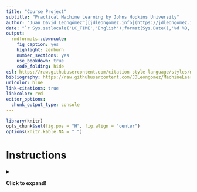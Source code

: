 ---
title: "Course Project"
subtitle: "Practical Machine Learning by Johns Hopkins University"
author: "Juan David Leongómez^[[jdleongomez.info](https://jdleongomez.info)]"
date: "`r Sys.setlocale('LC_TIME','English');format(Sys.Date(),'%d %B, %Y')`"
output: 
  rmdformats::downcute:
    fig_caption: yes
    highlight: zenburn
    number_sections: yes
    use_bookdown: true
    code_folding: hide
csl: https://raw.githubusercontent.com/citation-style-language/styles/master/apa.csl
bibliography: https://raw.githubusercontent.com/JDLeongomez/MachineLearningProject/master/refs.bib
urlcolor: blue
link-citations: true
linkcolor: red
editor_options: 
  chunk_output_type: console
---

```{r setup, include=FALSE}
library(knitr)
opts_chunk$set(fig.pos = "H", fig.align = "center")
options(knitr.kable.NA = " ")
```

# Instructions {.unnumbered}

<details>

<summary>

**Click to expand!**

</summary>

> ## **Background**
>
> Using devices such as *Jawbone Up*, *Nike FuelBand*, and *Fitbit* it is now possible to collect a large amount of data about personal activity relatively inexpensively. These type of devices are part of the quantified self movement -- a group of enthusiasts who take measurements about themselves regularly to improve their health, to find patterns in their behavior, or because they are tech geeks. One thing that people regularly do is quantify how *much* of a particular activity they do, but they rarely quantify *how well they do it*. In this project, your goal will be to use data from accelerometers on the belt, forearm, arm, and dumbell of 6 participants. They were asked to perform barbell lifts correctly and incorrectly in 5 different ways. More information is available from the website here: <http://groupware.les.inf.puc-rio.br/har> (see the section on the Weight Lifting Exercise Dataset).
>
> ### **Weight Lifting Exercises Dataset**
>
> <details>
>
> <summary>
>
> **Click to expand!**
>
> </summary>
>
> > ![On-body sensing schema](http://groupware.les.inf.puc-rio.br/static/WLE/on-body-sensing-schema.png)\
> > \
> > This human activity recognition research has traditionally focused on discriminating between different activities, i.e. to predict "which" activity was performed at a specific point in time (like with the Daily Living Activities dataset above). The approach we propose for the Weight Lifting Exercises dataset is to investigate "how (well)" an activity was performed by the wearer. The "how (well)" investigation has only received little attention so far, even though it potentially provides useful information for a large variety of applications,such as sports training.
> >
> > In this work ([see the paper](http://groupware.les.inf.puc-rio.br/work.jsf?p1=11201)) we first define quality of execution and investigate three aspects that pertain to qualitative activity recognition: the problem of specifying correct execution, the automatic and robust detection of execution mistakes, and how to provide feedback on the quality of execution to the user. We tried out an on-body sensing approach ([dataset here](http://groupware.les.inf.puc-rio.br/static/WLE/WearableComputing_weight_lifting_exercises_biceps_curl_variations.csv)), but also an "ambient sensing approach" (by using Microsoft Kinect - dataset still unavailable)
> >
> > Six young health participants were asked to perform one set of 10 repetitions of the Unilateral Dumbbell Biceps Curl in five different fashions: exactly according to the specification (Class A), throwing the elbows to the front (Class B), lifting the dumbbell only halfway (Class C), lowering the dumbbell only halfway (Class D) and throwing the hips to the front (Class E).
> >
> > Class A corresponds to the specified execution of the exercise, while the other 4 classes correspond to common mistakes. Participants were supervised by an experienced weight lifter to make sure the execution complied to the manner they were supposed to simulate. The exercises were performed by six male participants aged between 20-28 years, with little weight lifting experience. We made sure that all participants could easily simulate the mistakes in a safe and controlled manner by using a relatively light dumbbell (1.25kg).
> >
> > Read more: <http://groupware.les.inf.puc-rio.br/har#ixzz6rxTpAQm8>
>
> </details>
>
> ## **Data**
>
> The training data for this project are available here:
>
> [[https://d396qusza40orc.cloudfront.net/predmachlearn/pml-training.csv]{.ul}](https://d396qusza40orc.cloudfront.net/predmachlearn/pml-training.csv)
>
> The test data are available here:
>
> <https://d396qusza40orc.cloudfront.net/predmachlearn/pml-testing.csv>
>
> The data for this project come from this source: <http://groupware.les.inf.puc-rio.br/har>. If you use the document you create for this class for any purpose please cite them as they have been very generous in allowing their data to be used for this kind of assignment.
>
> ## **What you should submit**
>
> The goal of your project is to predict the manner in which they did the exercise. This is the **"[classe]{.ul}"** variable in the training set. You may use any of the other variables to predict with. You should create a report describing how you built your model, how you used cross validation, what you think the expected out of sample error is, and why you made the choices you did. You will also use your prediction model to predict 20 different test cases.
>
> ### Peer Review Portion
>
> Your submission for the Peer Review portion should consist of a link to a Github repo with your R markdown and compiled HTML file describing your analysis. Please constrain the text of the writeup to \< 2000 words and the number of figures to be less than 5. It will make it easier for the graders if you submit a repo with a `gh-pages` branch so the HTML page can be viewed online (and you always want to make it easy on graders :-).
>
> ### Course Project Prediction Quiz Portion
>
> Apply your machine learning algorithm to the 20 test cases available in the test data above and submit your predictions in appropriate format to the Course Project Prediction Quiz for automated grading.
>
> ## **Reproducibility**
>
> Due to security concerns with the exchange of R code, your code will not be run during the evaluation by your classmates. Please be sure that if they download the repo, they will be able to view the compiled HTML version of your analysis.

# Summary {.unnumbered}

In this report, I attempt predict the manner in which a group of participants exercise, using machine learning algorithms. These data are described [here](http://groupware.les.inf.puc-rio.br/har) [@vellosoQualitativeActivityRecognition2013]. This class (variable `classe`) is categorised in 5 levels:

-   A = exactly according to the specification
-   B = throwing the elbows to the front
-   C = lifting the dumbbell only halfway
-   D = lowering the dumbbell only halfway
-   E = throwing the hips to the front

To do this, I have a training dataset containing all variables (*n* = 19622), and a testing dataset (*n* = 20) that only contains the predictors, but not the dependent variable (i.e. `classe`). To predict the class, I then divided the original training dataset into further training (`trainTrain`: 70% of the cases; *n* = 13737) and testing (`trainTest`: 30% of the cases; *n* = 5885) datasets, to test the out of sample error with the latter.

I decided to use random forests, as this technique is robust and generally performs well [e.g. @statnikovComprehensiveComparisonRandom2008]. Because all predictors are quantitative, I trained two models, one with PCA pre-processing (Model 1) to create features, and one only with centring and scaling of the predictor variables (Model 2).

Both models have an extremely high accuracy (see section \@ref(accuracy)). Unsurprisingly, however, Model 2 performs slightly better, despite being more computationally demanding given its larger number of variables, and despite strong correlations between some predictors. Therefore, Model 2 is used to predict `classe` in the original testing (*n* = 20) dataset.

> **Note:** All code is hidden, but can be displayed with the `code` buttons that appear on the right of this page, throughout the entire report.

# Preliminaries

## Load packages

Load all used packages.

```{r message = FALSE, warning = FALSE}
library(tidyverse)
library(ggpubr)
library(ggfortify)
library(ggcorrplot)
library(randomForest)
library(knitr)
library(kableExtra)
library(caret)
library(dplyr)
library(doParallel) #for parallel computation
```

## Load data

Download and load the original training and testing datasets.

```{r load-data, cache=TRUE}
#Download and load datasets
training <- read.csv("https://d396qusza40orc.cloudfront.net/predmachlearn/pml-training.csv")
testing <- read.csv("https://d396qusza40orc.cloudfront.net/predmachlearn/pml-testing.csv")

#Set 'classe' as factor
training$classe <- as.factor(training$classe)
#levels(training$classe)
```

# Models

## Pre-process data

Columns 1 to 7 (i.e. columns: `r paste0(colnames(training)[1:7])`) are not likely to be good predictors. Because of this, I excluded them from the dataset.

```{r}
train <- training[,-c(1:7)]
```

There are several variables with a high number of `NAs` or `#DIV/0!`. These are obviously a problem for fitting the model, so I removed these from the dataset, using the `tidyverse` approach described [here](https://stackoverflow.com/questions/12454487/remove-columns-from-dataframe-where-some-of-values-are-na/12454779).

```{r}
trainClean <- train %>%
   select_if(function(x) !(any(is.na(x)) | any(x == "")))
```

This leaves the database (`trainclean`) with `r dim(trainClean)[2]` columns.

Because there is a large number of variables, some may correlate strongly with each other. This is the case.

```{r corrplot, fig.cap = "Correlation matrix heatmap."}
#Create data frame only with numeric predictors
trainCleanCorr <- trainClean %>%
   select_if(function(x) is.numeric(x))
#Change variable names to numbers (to simplify plot)
colnames(trainCleanCorr) <- 1:length(colnames(trainCleanCorr))

#Correlation heatmap
ggcorrplot(cor(trainCleanCorr), 
           type = "upper",
           colors = c("blue","white","red"),
           ggtheme = ggpubr::theme_pubclean())  +
  theme(legend.position = "right")
```

## Further divide *clean* training dataset into training and testing sets

To be able to calculate both in and out of sample errors, I divided the training dataset (`trainClean`) into further training (`trainTrain`; 70% of the cases) and testing (`trainTest`; 30% of the cases) datasets.

```{r}
#seed
set.seed(17)
#Data partition
inTrain <- createDataPartition(y = trainClean$classe,
                               p = 0.7,
                               list = FALSE)
trainTrain <- trainClean[inTrain,]
trainTest <- trainClean[-inTrain,]
```

## Training Models

### Model 1: with PCA pre-processing

Because some predictor variables correlate strongly (see Fig. \@ref(fig:corrplot)), I attempted a model with PCA pre-processing (which has 24 PCs).

```{r model1, cache = TRUE}
#seed
set.seed(17)

#Start parallel processing
cl <- makePSOCKcluster(5)
registerDoParallel(cl)

#Specify trainControl options with cross validation ("cv")
start.time <- proc.time()
m1 <- train(classe ~.,
           data = trainTrain,
           preProc = "pca",
           method = "rf",
           trControl = trainControl(method = "cv", 5))
stop.time <- proc.time()
run.time <- stop.time - start.time

#End parallel processing
stopCluster(cl)
```

#### Model 1 summary

```{r}
m1
```

### Model 2: with simple centre and scaling pre-processing

In addition, and for comparison, I fitted an equivalent model, but with simple centre and scaling pre-processing, instead of PCA.

```{r model2, cache = TRUE}
#seed
set.seed(17)

#Start parallel processing
cl <- makePSOCKcluster(5)
registerDoParallel(cl)

#Specify trainControl options with cross validation ("cv")
start.time2 <- proc.time()
m2 <- train(classe ~.,
           data = trainTrain,
           preProc = c("center", "scale"),
           method = "rf",
           trControl = trainControl(method = "cv", 5))
stop.time2 <- proc.time()
run.time2 <- stop.time2 - start.time2

#End parallel processing
stopCluster(cl)
```

#### Model 2 summary

```{r}
m2
```

### Variable importance

Variable importance is reported in Fig. \@ref(fig:importance), for both models.

```{r  importance, fig.cap = "Variable importance for both models. (A) Model 1 (PCA pre-processing). (B) Model 2 (centring and scaling pre-processing).", fig.height = 8}
imp.m1 <- varImp(m1)$importance
imp.m2 <- varImp(m2)$importance

p1 <- ggplot(imp.m1, aes(x = reorder(row.names.data.frame(imp.m1), Overall),
                         y = Overall,
                         fill = Overall)) +
  geom_bar(stat="identity", position="dodge") +
  coord_flip() +
  ylab("Variable Importance") +
  xlab("") +
  ggtitle("Model 1") +
  scale_fill_gradient(low="blue", high="red") +
  theme_pubclean() +
  theme(legend.position = "right")

p2 <- ggplot(imp.m2, aes(x = reorder(row.names.data.frame(imp.m2), Overall),
                         y = Overall,
                         fill = Overall)) +
  geom_bar(stat="identity", position="dodge") +
  coord_flip() +
  ylab("Variable Importance") +
  xlab("") +
  ggtitle("Model 2") +
  scale_fill_gradient(low="blue", high="red") +
  theme_pubclean() +
  theme(legend.position = "right")

ggarrange(p1, p2,
          ncol = 2,
          widths = c(1,1.3),
          common.legend = TRUE,
          labels = "AUTO",
          legend = "right")
```

### Comparison of the two models

To compare the two models, I used a confusion matrix for each model, both in and out of sample, as well as accuracy.

#### Confusion matrix

Figure \@ref(fig:confmats) shows the number of predicted cases in each category (`classe`) against the true categories. This illustrates how, while both Model 1 and Model 2 are perfectly accurate in the training (`trainTrain`) sample, as shown by the in sample confusion matrices (Fig. \@ref(fig:confmats)A, C), Model 2 is more accurate in the testing (`trainTest`) sample (Fig. \@ref(fig:confmats)D) than Model 1 (Fig. \@ref(fig:confmats)B).

```{r confmats, fig.cap = "Confusion matrix for training and testing samples. This Figure shows the number of predicted cases in each category (classe) against the true categories, for both models (top row: Model 1; bottom row: Model 2), and both in (left pannels) and out of sample (right pannels). (A) Model 1, in sample. (B) Model 1, out of sample. (C) Model 2, in sample. (D) Model 2, out of sample.", fig.height=8}
#In sample confusion matrix model 1
trError.m1 <- confusionMatrix(trainTrain$classe,
                              predict(m1, trainTrain))
#Out of sample confusion matrix model 1
tsError.m1 <- confusionMatrix(trainTest$classe,
                              predict(m1, trainTest))
#In sample confusion matrix model 2
trError.m2 <- confusionMatrix(trainTrain$classe,
                              predict(m2, trainTrain))
#Out of sample confusion matrix model 2
tsError.m2 <- confusionMatrix(trainTest$classe,
                              predict(m2, trainTest))

# Confusion matrix as plot (From https://www.jtimm.net/2018/11/15/text-classification-naive-bayes/)
p3 <- ggplot(data = as.data.frame(trError.m1$table),
             aes(x = Reference, y = Prediction)) +
  geom_tile(aes(fill = log(Freq)),
            colour = "white") +
  scale_fill_gradient(low = "blue", 
                      high = "red") +
  geom_text(aes(x = Reference, 
                y = Prediction, 
                label = Freq)) +
  theme(legend.position = "none",
        axis.text.x=element_text(angle=45,
                                 hjust=1)) + 
  labs(title = "Model 1",
       subtitle = "In sample") +
  theme_pubclean()

p4 <- ggplot(data = as.data.frame(tsError.m1$table),
             aes(x = Reference, y = Prediction)) +
  geom_tile(aes(fill = log(Freq)),
            colour = "white") +
  scale_fill_gradient(low = "blue", 
                      high = "red") +
  geom_text(aes(x = Reference, 
                y = Prediction, 
                label = Freq)) +
  theme(legend.position = "none",
        axis.text.x=element_text(angle=45,
                                 hjust=1)) + 
  labs(title = " ",
       subtitle="Out of sample") +
  theme_pubclean()
p5 <- ggplot(data = as.data.frame(trError.m2$table),
             aes(x = Reference, y = Prediction)) +
  geom_tile(aes(fill = log(Freq)),
            colour = "white") +
  scale_fill_gradient(low = "blue", 
                      high = "red") +
  geom_text(aes(x = Reference, 
                y = Prediction, 
                label = Freq)) +
  theme(legend.position = "none",
        axis.text.x=element_text(angle=45,
                                 hjust=1)) + 
  labs(title = "Model 2",
       subtitle = "In sample error") +
  theme_pubclean()

p6 <- ggplot(data = as.data.frame(tsError.m2$table),
             aes(x = Reference, y = Prediction)) +
  geom_tile(aes(fill = log(Freq)),
            colour = "white") +
  scale_fill_gradient(low = "blue", 
                      high = "red") +
  geom_text(aes(x = Reference, 
                y = Prediction, 
                label = Freq)) +
  theme(legend.position = "none",
        axis.text.x=element_text(angle=45,
                                 hjust=1)) + 
  labs(title = " ",
       subtitle="Out of sample error") +
  theme_pubclean()

ggarrange(p3, p4, p5, p6,
          ncol = 2,
          nrow = 2,
          common.legend = TRUE,
          labels = "AUTO",
          legend = "right")
```

#### Accuracy

To further illustrate the difference in accuracy between the two models, and make a final decision of which model to select, I compared the accuracy of the two models.

```{r errors}
t1 <- cbind(data.frame(trError.m1$overall), 
            data.frame(trError.m2$overall),
            data.frame(tsError.m1$overall), 
            data.frame(tsError.m2$overall))
row.names(t1) <- c("Accuracy",
                   "Kappa",
                   "Lower 95% CI",
                   "Upper  95% CI",
                   "AccuracyNull",
                   "*p*",
                   "McnemarPValue")
t1 <- t1[c(1,3,4,2,6),]

kable(t1,
      booktabs = TRUE,
      digits = 4,
      col.names = rep(c("Model 1", "Model 2"), times = 2),
      caption = "Accuracy, kappa statistic and significance of Models 1 and 2, both in and out of sample") %>%
  kable_styling(full_width = FALSE) %>%
  add_header_above(c(" " = 1,
                     "In sample" = 2,
                     "Out of sample" = 2))
  
```

This shows that while the in sample accuracy was the same for both models (both classified correctly all cases), the out of sample accuracy was better in Model 2 (Accuracy = `r round(t1$tsError.m2.overall[1], 3)`, 95% CI[`r paste0(round(t1$tsError.m2.overall[2], 3), " - ", round(t1$tsError.m2.overall[3], 3))`], kappa = `r round(t1$tsError.m2.overall[4], 3)`, *p* \< 0.0001) than in Model 1 (Accuracy = `r round(t1$tsError.m1.overall[1], 3)`, 95% CI[`r paste0(round(t1$tsError.m1.overall[2], 3), " - ", round(t1$tsError.m1.overall[3], 3))`], kappa = `r round(t1$tsError.m1.overall[4], 3)`, *p* \< 0.0001).

## Course Project Prediction Quiz

Model 2 was the most accurate. Based on this model, I predicted the `classe` for each case on the original testing dataset, to be submitted for automatic grading.

```{r}
predict(m2, testing)
```

# References
